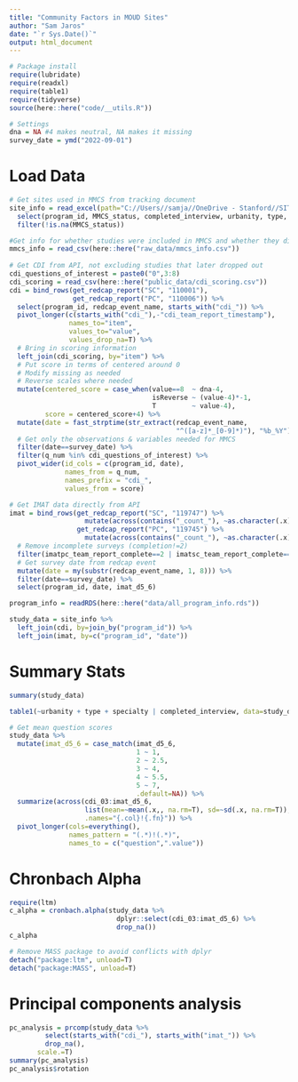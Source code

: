 ```yaml
---
title: "Community Factors in MOUD Sites"
author: "Sam Jaros"
date: "`r Sys.Date()`"
output: html_document
---
```


```r
# Package install
require(lubridate)
require(readxl)
require(table1)
require(tidyverse)
source(here::here("code/__utils.R"))

# Settings
dna = NA #4 makes neutral, NA makes it missing
survey_date = ymd("2022-09-01")
```

# Load Data

```r
# Get sites used in MMCS from tracking document
site_info = read_excel(path="C://Users//samja//OneDrive - Stanford//SITT-MAT//Mixed Methods Community Support//Manuscript//MMCS - Participant Tracker.xlsx") %>%
  select(program_id, MMCS_status, completed_interview, urbanity, type, specialty) %>%
  filter(!is.na(MMCS_status))

#Get info for whether studies were included in MMCS and whether they did an interview
mmcs_info = read_csv(here::here("raw_data/mmcs_info.csv"))
  
# Get CDI from API, not excluding studies that later dropped out
cdi_questions_of_interest = paste0("0",3:8)
cdi_scoring = read_csv(here::here("public_data/cdi_scoring.csv"))
cdi = bind_rows(get_redcap_report("SC", "110001"), 
                get_redcap_report("PC", "110006")) %>%
  select(program_id, redcap_event_name, starts_with("cdi_")) %>%
  pivot_longer(c(starts_with("cdi_"),-"cdi_team_report_timestamp"),
               names_to="item",
               values_to="value", 
               values_drop_na=T) %>%
  # Bring in scoring information
  left_join(cdi_scoring, by="item") %>%
  # Put score in terms of centered around 0
  # Modify missing as needed
  # Reverse scales where needed
  mutate(centered_score = case_when(value==8  ~ dna-4, 
                                    isReverse ~ (value-4)*-1, 
                                    T         ~ value-4),
         score = centered_score+4) %>%
  mutate(date = fast_strptime(str_extract(redcap_event_name, 
                                          "^([a-z]*_[0-9]*)"), "%b_%Y"))%>%
  # Get only the observations & variables needed for MMCS
  filter(date==survey_date) %>%
  filter(q_num %in% cdi_questions_of_interest) %>%
  pivot_wider(id_cols = c(program_id, date),
              names_from = q_num,
              names_prefix = "cdi_",
              values_from = score)

# Get IMAT data directly from API
imat = bind_rows(get_redcap_report("SC", "119747") %>%
                   mutate(across(contains("_count_"), ~as.character(.x))),
                 get_redcap_report("PC", "119745") %>%
                   mutate(across(contains("_count_"), ~as.character(.x)))) %>%
  # Remove incomplete surveys (completion!=2)
  filter(imatpc_team_report_complete==2 | imatsc_team_report_complete==2) %>%
  # Get survey date from redcap event
  mutate(date = my(substr(redcap_event_name, 1, 8))) %>%
  filter(date==survey_date) %>%
  select(program_id, date, imat_d5_6)

program_info = readRDS(here::here("data/all_program_info.rds"))

study_data = site_info %>%
  left_join(cdi, by=join_by("program_id")) %>%
  left_join(imat, by=c("program_id", "date"))
```

# Summary Stats

```r
summary(study_data)

table1(~urbanity + type + specialty | completed_interview, data=study_data)

# Get mean question scores
study_data %>%
  mutate(imat_d5_6 = case_match(imat_d5_6,
                                1 ~ 1,
                                2 ~ 2.5,
                                3 ~ 4,
                                4 ~ 5.5,
                                5 ~ 7,
                                .default=NA)) %>%
  summarize(across(cdi_03:imat_d5_6, 
                   list(mean=~mean(.x,, na.rm=T), sd=~sd(.x, na.rm=T)),
                   .names="{.col}!{.fn}")) %>%
  pivot_longer(cols=everything(),
               names_pattern = "(.*)!(.*)",
               names_to = c("question",".value"))


```

# Chronbach Alpha

```r
require(ltm)
c_alpha = cronbach.alpha(study_data %>% 
                           dplyr::select(cdi_03:imat_d5_6) %>% 
                           drop_na())
c_alpha

# Remove MASS package to avoid conflicts with dplyr
detach("package:ltm", unload=T)
detach("package:MASS", unload=T)
```

# Principal components analysis

```r
pc_analysis = prcomp(study_data %>%
         select(starts_with("cdi_"), starts_with("imat_")) %>%
         drop_na(), 
       scale.=T)
summary(pc_analysis)
pc_analysis$rotation
```
